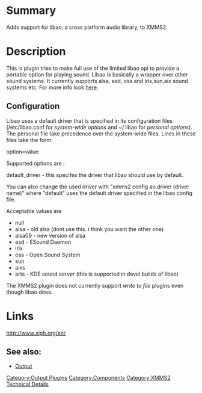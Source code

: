 {{ComponentHeader}}

= Summary =
Adds support for libao, a cross platform audio library, to XMMS2.

= Description =
This is plugin tries to make full use of the limited libao api to provide a portable option for playing sound. Libao is basically a wrapper over other sound systems.  It currently supports alsa, esd, oss and irix,sun,aix sound systems etc. For more info look [http://www.xiph.org/ao here].

== Configuration ==
Libao uses a default driver that is specified in its configuration files (/etc/libao.conf for ''system-wide options'' and ~/.libao for ''personal options'').  The personal file take precedence over the system-wide files. Lines in these files take the form:

option=value

Supported options are :

default_driver - this specifes the driver that libao should use by default.

You can also change the used driver with "xmms2 config ao.driver (driver name)" where "default" uses the default driver specified in the libao config file.

Acceptable values are
* null
* alsa - old alsa (dont use this.  i think you want the other one)
* alsa09 - new version of alsa 
* esd - ESound Daemon
* irix
* oss - Open Sound System
* sun
* aixs
* arts - KDE sound server (this is supported in devel builds of libao)

The XMMS2 plugin does not currently support ''write to file'' plugins even though libao does.

=Links=
http://www.xiph.org/ao/

==See also:==
* [[Component:Output | Output]]

[[Category:Output Plugins]]
[[Category:Components]]
[[Category:XMMS2 Technical Details]]